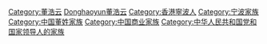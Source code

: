 {{Category_main}}

[[Category:董浩云|Category:董浩云]]
[[Category:定海人|Donghaoyun董浩云]]
[[Category:香港寧波人|Category:香港寧波人]]
[[Category:宁波家族|Category:宁波家族]]
[[Category:中国董姓家族|Category:中国董姓家族]]
[[Category:中国商业家族|Category:中国商业家族]]
[[Category:中华人民共和国党和国家领导人的家族|Category:中华人民共和国党和国家领导人的家族]]